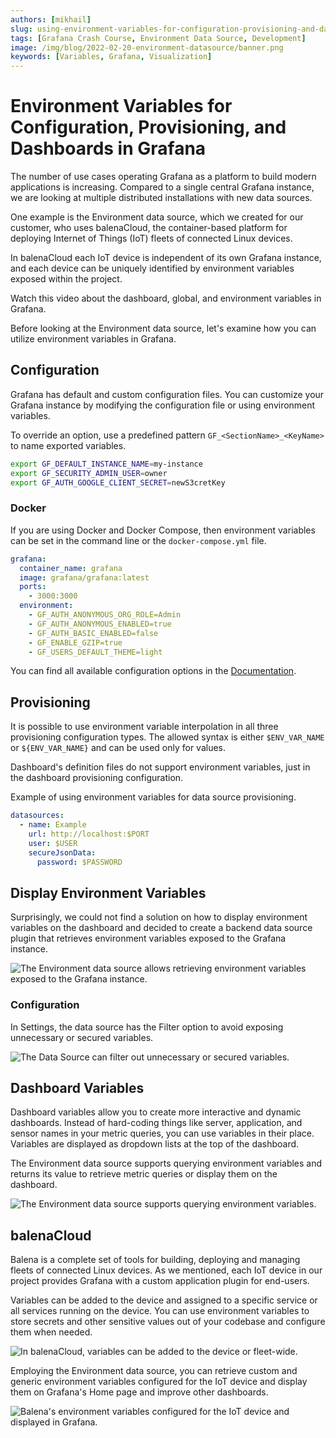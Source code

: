 ```yaml
---
authors: [mikhail]
slug: using-environment-variables-for-configuration-provisioning-and-dashboards-in-grafana-279661733416/
tags: [Grafana Crash Course, Environment Data Source, Development]
image: /img/blog/2022-02-20-environment-datasource/banner.png
keywords: [Variables, Grafana, Visualization]
---
```



# Environment Variables for Configuration, Provisioning, and Dashboards in Grafana

The number of use cases operating Grafana as a platform to build modern applications is increasing. Compared to a single central Grafana instance, we are looking at multiple distributed installations with new data sources.

One example is the Environment data source, which we created for our customer, who uses balenaCloud, the container-based platform for deploying Internet of Things (IoT) fleets of connected Linux devices.

In balenaCloud each IoT device is independent of its own Grafana instance, and each device can be uniquely identified by environment variables exposed within the project.

Watch this video about the dashboard, global, and environment variables in Grafana.

<Youtube
  id="sczRq2lI3e4"
  title="Dashboard, Global and Environment variables."
/>

Before looking at the Environment data source, let's examine how you can utilize environment variables in Grafana.

## Configuration

Grafana has default and custom configuration files. You can customize your Grafana instance by modifying the configuration file or using environment variables.

To override an option, use a predefined pattern `GF_<SectionName>_<KeyName>` to name exported variables.

```sh
export GF_DEFAULT_INSTANCE_NAME=my-instance
export GF_SECURITY_ADMIN_USER=owner
export GF_AUTH_GOOGLE_CLIENT_SECRET=newS3cretKey
```

### Docker

If you are using Docker and Docker Compose, then environment variables can be set in the command line or the `docker-compose.yml` file.

```yaml
grafana:
  container_name: grafana
  image: grafana/grafana:latest
  ports:
    - 3000:3000
  environment:
    - GF_AUTH_ANONYMOUS_ORG_ROLE=Admin
    - GF_AUTH_ANONYMOUS_ENABLED=true
    - GF_AUTH_BASIC_ENABLED=false
    - GF_ENABLE_GZIP=true
    - GF_USERS_DEFAULT_THEME=light
```

You can find all available configuration options in the [Documentation](https://grafana.com/docs/grafana/latest/setup-grafana/configure-grafana/).

## Provisioning

It is possible to use environment variable interpolation in all three provisioning configuration types. The allowed syntax is either `$ENV_VAR_NAME` or `${ENV_VAR_NAME}` and can be used only for values.

Dashboard's definition files do not support environment variables, just in the dashboard provisioning configuration.

Example of using environment variables for data source provisioning.

```yaml
datasources:
  - name: Example
    url: http://localhost:$PORT
    user: $USER
    secureJsonData:
      password: $PASSWORD
```

## Display Environment Variables

Surprisingly, we could not find a solution on how to display environment variables on the dashboard and decided to create a backend data source plugin that retrieves environment variables exposed to the Grafana instance.

<Image
  title="The Environment data source allows retrieving environment variables exposed to the Grafana instance."
  src="/img/blog/2022-02-20-environment-datasource/dashboard.png"
/>

### Configuration

In Settings, the data source has the Filter option to avoid exposing unnecessary or secured variables.

<Image
  title="The Data Source can filter out unnecessary or secured variables."
  src="/img/blog/2022-02-20-environment-datasource/configuration.png"
/>

## Dashboard Variables

Dashboard variables allow you to create more interactive and dynamic dashboards. Instead of hard-coding things like server, application, and sensor names in your metric queries, you can use variables in their place. Variables are displayed as dropdown lists at the top of the dashboard.

The Environment data source supports querying environment variables and returns its value to retrieve metric queries or display them on the dashboard.

<Image
  title="The Environment data source supports querying environment variables."
  src="/img/blog/2022-02-20-environment-datasource/variables.png"
/>

## balenaCloud

Balena is a complete set of tools for building, deploying and managing fleets of connected Linux devices. As we mentioned, each IoT device in our project provides Grafana with a custom application plugin for end-users.

Variables can be added to the device and assigned to a specific service or all services running on the device. You can use environment variables to store secrets and other sensitive values out of your codebase and configure them when needed.

<Image
  title="In balenaCloud, variables can be added to the device or fleet-wide."
  src="/img/blog/2022-02-20-environment-datasource/balena-cloud.png"
/>

Employing the Environment data source, you can retrieve custom and generic environment variables configured for the IoT device and display them on Grafana's Home page and improve other dashboards.

<Image
  title="Balena's environment variables configured for the IoT device and displayed in Grafana."
  src="/img/blog/2022-02-20-environment-datasource/balena-variables.png"
/>

<GettingStarted />

<Feedback />
